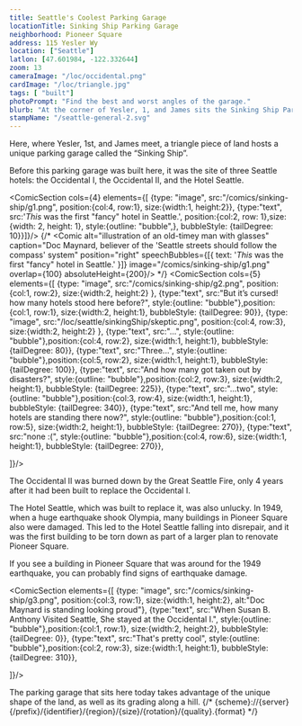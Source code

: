 ```yaml
---
title: Seattle's Coolest Parking Garage
locationTitle: Sinking Ship Parking Garage
neighborhood: Pioneer Square
address: 115 Yesler Wy
location: ["Seattle"]
latlon: [47.601984, -122.332644]
zoom: 13
cameraImage: "/loc/occidental.png"
cardImage: "/loc/triangle.jpg"
tags: [ "built"]
photoPrompt: "Find the best and worst angles of the garage."
blurb: "At the corner of Yesler, 1, and James sits the Sinking Ship Parking Garage, which was voted the coolest parking garage in the country. But before it was a parking garage, a famous hotel sat here."
stampName: "/seattle-general-2.svg"
---
```


<LOCItem
    type="map"
    linkOut="https://www.loc.gov/item/75696663/"
    alt="crowded illustrated map of downtown Seattle"
    image="/loc/triangle.jpg"
    caption="Map of Seattle in 1891"/>

Here, where Yesler, 1st, and James meet, a triangle piece of land hosts a unique parking garage called the “Sinking Ship”.

Before this parking garage was built here, it was the site of three Seattle hotels: the Occidental I, the Occidental II, and the Hotel Seattle.

<LOCItem
    type="book"
    linkOut="https://www.loc.gov/resource/gdcmassbookdig.seattlememories00redf/?sp=21"
    alt="photograph of a two story, medium building with a crowd outside"
    image="/loc/occidental.png"
    caption="Occidental Hotel"/>
<ComicSection cols={4} elements={[
    {type: "image", src:"/comics/sinking-ship/g1.png", position:{col:4, row:1}, size:{width:1, height:2}},
    {type:"text", src:'*This* was the first "fancy" hotel in Seattle.', position:{col:2, row: 1},size:{width: 2, height: 1}, style:{outline: "bubble",}, bubbleStyle: {tailDegree: 10}}]}/>
{/* <Comic alt="illustration of an old-timey man with glasses" caption="Doc Maynard, believer of the 'Seattle streets should follow the compass' system" position="right" speechBubbles={[{ text: '*This* was the first "fancy" hotel in Seattle.' }]} image="/comics/sinking-ship/g1.png" overlap={100} absoluteHeight={200}/> */}
<LOCItem
    type="book"
    linkOut="https://www.loc.gov/resource/gdcmassbookdig.metropolitanseat00unse/?sp=19&r=-0.073,0.224,0.854,0.482,0"
    alt="photograph of a five story large building shaped like a wedge"
    image="/loc/seattle/seattle-hotel.png"/>
<ComicSection cols={5} elements={[
    {type: "image", src:"/comics/sinking-ship/g2.png", position:{col:1, row:2}, size:{width:2, height:2} },
    {type:"text", src:"But it’s cursed! how many hotels stood here before?", style:{outline: "bubble"},position:{col:1, row:1}, size:{width:2, height:1}, bubbleStyle: {tailDegree: 90}},
    {type: "image", src:"/loc/seattle/sinkingShip/skeptic.png", position:{col:4, row:3}, size:{width:2, height:2} },
    {type:"text", src:"...", style:{outline: "bubble"},position:{col:4, row:2}, size:{width:1, height:1}, bubbleStyle: {tailDegree: 80}},
    {type:"text", src:"Three...", style:{outline: "bubble"},position:{col:5, row:2}, size:{width:1, height:1}, bubbleStyle: {tailDegree: 100}},
    {type:"text", src:"And how many got taken out by disasters?", style:{outline: "bubble"},position:{col:2, row:3}, size:{width:2, height:1}, bubbleStyle: {tailDegree: 225}},
    {type:"text", src:"...two", style:{outline: "bubble"},position:{col:3, row:4}, size:{width:1, height:1}, bubbleStyle: {tailDegree: 340}},
    {type:"text", src:"And tell me, how many hotels are standing there now?", style:{outline: "bubble"},position:{col:1, row:5}, size:{width:2, height:1}, bubbleStyle: {tailDegree: 270}},
    {type:"text", src:"none :(", style:{outline: "bubble"},position:{col:4, row:6}, size:{width:1, height:1}, bubbleStyle: {tailDegree: 270}},

]}/>

The Occidental II was burned down by the Great Seattle Fire, only 4 years after it had been built to replace the Occidental I.

The Hotel Seattle, which was built to replace it, was also unlucky. In 1949, when a huge earthquake shook Olympia, many buildings in Pioneer Square also were damaged. This led to the Hotel Seattle falling into disrepair, and it was the first building to be torn down as part of a larger plan to renovate Pioneer Square.

If you see a building in Pioneer Square that was around for the 1949 earthquake, you can probably find signs of earthquake damage.

<LOCItem
    type="manuscript"
    linkOut="https://www.loc.gov/resource/mss11049.mss11049-001_00683_00886/?sp=159"
    alt="two page spread of a notebook with cursive"
    image="/loc/susan-journal.png"
    caption="Page from Susan B. Anthony's journal"/>
 
<ComicSection elements={[
    {type: "image", src:"/comics/sinking-ship/g3.png", position:{col:3, row:1}, size:{width:1, height:2}, alt:"Doc Maynard is standing looking proud"},
    {type:"text", src:"When Susan B. Anthony Visited Seattle, She stayed at the Occidental I.", style:{outline: "bubble"},position:{col:1, row:1}, size:{width:2, height:2}, bubbleStyle: {tailDegree: 0}},
    {type:"text", src:"That's pretty cool", style:{outline: "bubble"},position:{col:2, row:3}, size:{width:1, height:1}, bubbleStyle: {tailDegree: 310}},
    

]}/>


 The parking garage that sits here today takes advantage of the unique shape of the land, as well as its grading along a hill.
{/* {scheme}://{server}{/prefix}/{identifier}/{region}/{size}/{rotation}/{quality}.{format} */}

